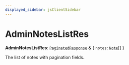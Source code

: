 ```yaml
---
displayed_sidebar: jsClientSidebar
---
```



# AdminNotesListRes

 **AdminNotesListRes**: [`PaginatedResponse`](../interfaces/internal.PaginatedResponse.mdx) & { `notes`: [`Note`](../classes/internal.Note.mdx)[]  }

The list of notes with pagination fields.
